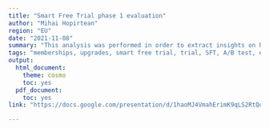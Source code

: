 ```yaml
---
title: "Smart Free Trial phase 1 evaluation"
author: "Mihai Hopirtean"
region: "EU"
date: "2021-11-08"
summary: "This analysis was performed in order to extract insights on how the Smart Free Trial has performed in its first iteration and what could be the focus of the first iterations. Two A/B tests are evaluated and several customer engagement metrics are also in focus. Data shows that the free trial has increased the upgrade rate among the eligible users, and that there may be room for further success by improving the UX and technical setup."
tags: "memberships, upgrades, smart free trial, trial, SFT, A/B test, experimentation"
output:
  html_document:
    theme: cosmo
    toc: yes
  pdf_document:
    toc: yes
link: "https://docs.google.com/presentation/d/1haoMJ4VmahErimK9qLS2RtQocolnEI4oGeJ21cWtYEs/edit?usp=sharing"

---
```

